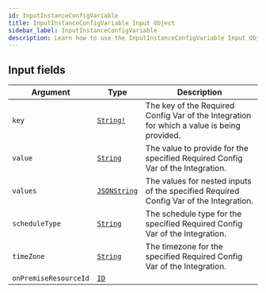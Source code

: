 ```yaml
---
id: InputInstanceConfigVariable
title: InputInstanceConfigVariable Input Object
sidebar_label: InputInstanceConfigVariable
description: Learn how to use the InputInstanceConfigVariable Input Object for Builder's API.
---
```


## Input fields

| Argument              | Type                                             | Description                                                                                |
| --------------------- | ------------------------------------------------ | ------------------------------------------------------------------------------------------ |
| `key`                 | [`String!`](/composer/builder/api/schema/scalar/String.mdx)        | The key of the Required Config Var of the Integration for which a value is being provided. |
| `value`               | [`String`](/composer/builder/api/schema/scalar/String.mdx)         | The value to provide for the specified Required Config Var of the Integration.             |
| `values`              | [`JSONString`](/composer/builder/api/schema/scalar/JSONString.mdx) | The values for nested inputs of the specified Required Config Var of the Integration.      |
| `scheduleType`        | [`String`](/composer/builder/api/schema/scalar/String.mdx)         | The schedule type for the specified Required Config Var of the Integration.                |
| `timeZone`            | [`String`](/composer/builder/api/schema/scalar/String.mdx)         | The timezone for the specified Required Config Var of the Integration.                     |
| `onPremiseResourceId` | [`ID`](/composer/builder/api/schema/scalar/ID.mdx)                 |                                                                                            |
